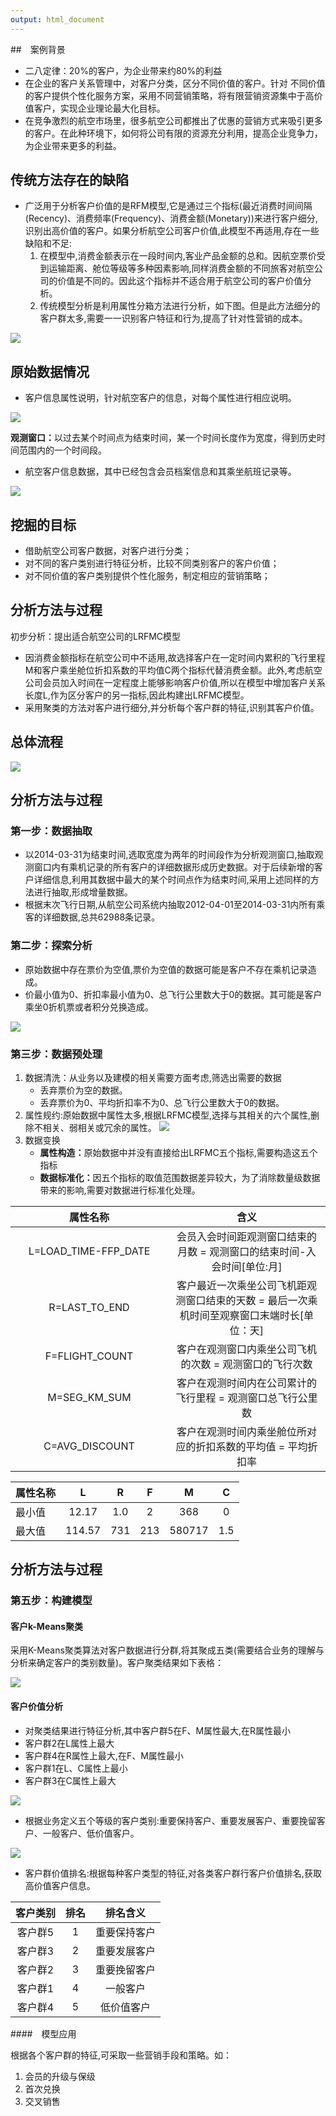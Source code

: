 ```yaml
---
output: html_document
---
```


##　案例背景

- 二八定律：20%的客户，为企业带来约80%的利益
- 在企业的客户关系管理中，对客户分类，区分不同价值的客户。针对
不同价值的客户提供个性化服务方案，采用不同营销策略，将有限营销资源集中于高价值客户，实现企业理论最大化目标。
- 在竞争激烈的航空市场里，很多航空公司都推出了优惠的营销方式来吸引更多的客户。在此种环境下，如何将公司有限的资源充分利用，提高企业竞争力，为企业带来更多的利益。

## 传统方法存在的缺陷

- 广泛用于分析客户价值的是RFM模型,它是通过三个指标(最近消费时间间隔(Recency)、消费频率(Frequency)、消费金额(Monetary))来进行客户细分,识别出高价值的客户。如果分析航空公司客户价值,此模型不再适用,存在一些缺陷和不足:
    1. 在模型中,消费金额表示在一段时间内,客业产品金额的总和。因航空票价受到运输距离、舱位等级等多种因素影响,同样消费金额的不同旅客对航空公司的价值是不同的。因此这个指标并不适合用于航空公司的客户价值分析。
    2. 传统模型分析是利用属性分箱方法进行分析，如下图。但是此方法细分的客户群太多,需要一一识别客户特征和行为,提高了针对性营销的成本。
    
![](../picture/p1.png)  
    
## 原始数据情况

- 客户信息属性说明，针对航空客户的信息，对每个属性进行相应说明。

![](../picture/p2.png)

**观测窗口：**以过去某个时间点为结束时间，某一个时间长度作为宽度，得到历史时间范围内的一个时间段。

- 航空客户信息数据，其中已经包含会员档案信息和其乘坐航班记录等。

![](../picture/p3.png)

## 挖掘的目标

- 借助航空公司客户数据，对客户进行分类；
- 对不同的客户类别进行特征分析，比较不同类别客户的客户价值；
- 对不同价值的客户类别提供个性化服务，制定相应的营销策略；

## 分析方法与过程

初步分析：提出适合航空公司的LRFMC模型

- 因消费金额指标在航空公司中不适用,故选择客户在一定时间内累积的飞行里程M和客户乘坐舱位折扣系数的平均值C两个指标代替消费金额。此外,考虑航空公司会员加入时间在一定程度上能够影响客户价值,所以在模型中增加客户关系长度L,作为区分客户的另一指标,因此构建出LRFMC模型。
- 采用聚类的方法对客户进行细分,并分析每个客户群的特征,识别其客户价值。

## 总体流程

![](../picture/p4.png)

## 分析方法与过程

### 第一步：数据抽取

- 以2014-03-31为结束时间,选取宽度为两年的时间段作为分析观测窗口,抽取观测窗口内有乘机记录的所有客户的详细数据形成历史数据。对于后续新增的客户详细信息,利用其数据中最大的某个时间点作为结束时间,采用上述同样的方法进行抽取,形成增量数据。
- 根据末次飞行日期,从航空公司系统内抽取2012-04-01至2014-03-31内所有乘客的详细数据,总共62988条记录。

### 第二步：探索分析

- 原始数据中存在票价为空值,票价为空值的数据可能是客户不存在乘机记录造成。
- 价最小值为0、折扣率最小值为0、总飞行公里数大于0的数据。其可能是客户乘坐0折机票或者积分兑换造成。

![](../picture/p5.png)

### 第三步：数据预处理
1. 数据清洗：从业务以及建模的相关需要方面考虑,筛选出需要的数据
    - 丢弃票价为空的数据。
    - 丢弃票价为0、平均折扣率不为0、总飞行公里数大于0的数据。
2. 属性规约:原始数据中属性太多,根据LRFMC模型,选择与其相关的六个属性,删除不相关、弱相关或冗余的属性。
![](../picture/p6.png)
3. 数据变换  
    - **属性构造：**原始数据中并没有直接给出LRFMC五个指标,需要构造这五个指标
    - **数据标准化：**因五个指标的取值范围数据差异较大，为了消除数量级数据带来的影响,需要对数据进行标准化处理。

| 属性名称 | 含义 |
| :---: | :---: |
| L=LOAD_TIME-FFP_DATE | 会员入会时间距观测窗口结束的月数 = 观测窗口的结束时间-入会时间[单位:月] |
| R=LAST_TO_END | 客户最近一次乘坐公司飞机距观测窗口结束的天数 = 最后一次乘机时间至观察窗口末端时长[单位：天] | 
| F=FLIGHT_COUNT | 客户在观测窗口内乘坐公司飞机的次数 = 观测窗口的飞行次数 |
| M=SEG_KM_SUM | 客户在观测时间内在公司累计的飞行里程 = 观测窗口总飞行公里数 |
| C=AVG_DISCOUNT | 客户在观测时间内乘坐舱位所对应的折扣系数的平均值 = 平均折扣率 |  

| 属性名称 | L | R | F | M | C |
| :------- | :---: | :---: | :---: | :---: | :---: |
|  最小值  | 12.17 | 1.0  |   2   |  368  |  0 |
|  最大值  | 114.57 | 731 | 213 | 580717 | 1.5   |

## 分析方法与过程

### 第五步：构建模型

#### 客户k-Means聚类

采用K-Means聚类算法对客户数据进行分群,将其聚成五类(需要结合业务的理解与分析来确定客户的类别数量)。客户聚类结果如下表格：

![](../picture/p7.png)

#### 客户价值分析

- 对聚类结果进行特征分析,其中客户群5在F、M属性最大,在R属性最小
- 客户群2在L属性上最大
- 客户群4在R属性上最大,在F、M属性最小
- 客户群1在L、C属性上最小
- 客户群3在C属性上最大

![](../picture/p8.png)

- 根据业务定义五个等级的客户类别:重要保持客户、重要发展客户、重要挽留客户、一般客户、低价值客户。

![](../picture/p9.png)

- 客户群价值排名:根据每种客户类型的特征,对各类客户群行客户价值排名,获取高价值客户信息。

| 客户类别 | 排名 | 排名含义 |
| :----:   | :---: | :---: |
| 客户群5 | 1 | 重要保持客户 |
| 客户群3 | 2 | 重要发展客户 | 
| 客户群2 | 3 | 重要挽留客户 |
| 客户群1 | 4 | 一般客户 | 
| 客户群4 | 5 | 低价值客户 | 

####　模型应用

根据各个客户群的特征,可采取一些营销手段和策略。如：

1. 会员的升级与保级
2. 首次兑换
3. 交叉销售
